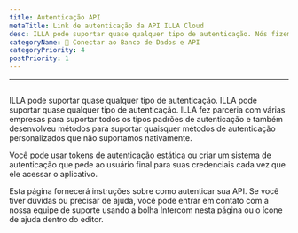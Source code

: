 ```yaml
---
title: Autenticação API
metaTitle: Link de autenticação da API ILLA Cloud
desc: ILLA pode suportar quase qualquer tipo de autenticação. Nós fizemos parcerias com várias empresas para apoiar todos os tipos padrão de autenticação e também desenvolvemos métodos para suportar quaisquer métodos de autenticação personalizados que não suportamos nativamente.
categoryName: 📲 Conectar ao Banco de Dados e API
categoryPriority: 4
postPriority: 1
---
```


* * *

## <h2 hidden>API authentication</h2>

ILLA pode suportar quase qualquer tipo de autenticação. ILLA pode suportar quase qualquer tipo de autenticação. ILLA fez parceria com várias empresas para suportar todos os tipos padrões de autenticação e também desenvolveu métodos para suportar quaisquer métodos de autenticação personalizados que não suportamos nativamente.

Você pode usar tokens de autenticação estática ou criar um sistema de autenticação que pede ao usuário final para suas credenciais cada vez que ele acessar o aplicativo.

Esta página fornecerá instruções sobre como autenticar sua API. Se você tiver dúvidas ou precisar de ajuda, você pode entrar em contato com a nossa equipe de suporte usando a bolha Intercom nesta página ou o ícone de ajuda dentro do editor.
